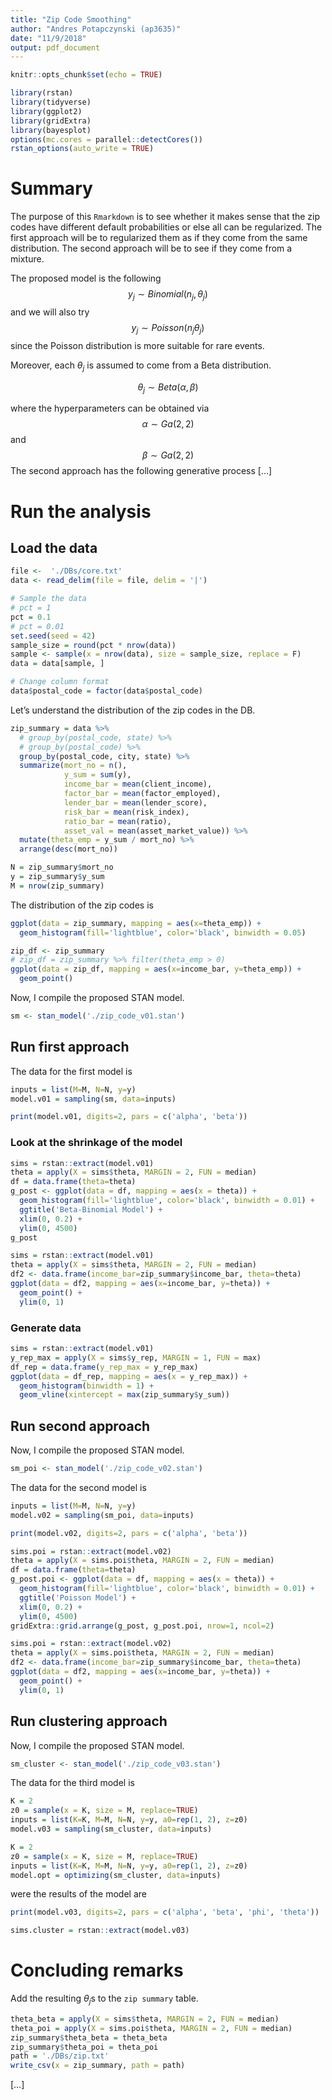 ```yaml
---
title: "Zip Code Smoothing"
author: "Andres Potapczynski (ap3635)"
date: "11/9/2018"
output: pdf_document
---
```


```r
knitr::opts_chunk$set(echo = TRUE)
```

```r
library(rstan)
library(tidyverse)
library(ggplot2)
library(gridExtra)
library(bayesplot)
options(mc.cores = parallel::detectCores())
rstan_options(auto_write = TRUE)
```

# Summary

The purpose of this `Rmarkdown` is to see whether it makes sense that the zip codes have different default probabilities or else all can be regularized. The first approach will be to regularized them as if they come from the same distribution. The second approach will be to see if they come from a mixture.

The proposed model is the following
$$
y_j \sim Binomial(n_j, \theta_j)
$$
and we will also try
$$
y_j \sim Poisson(n_j \theta_j)
$$
since the Poisson distribution is more suitable for rare events.

Moreover, each $\theta_j$ is assumed to come from a Beta distribution.

$$
\theta_j \sim Beta(\alpha, \beta)
$$

where the hyperparameters can be obtained via
$$
\alpha \sim Ga(2, 2)
$$
and 
$$
\beta \sim Ga(2, 2)
$$
The second approach has the following generative process [...]

# Run the analysis

## Load the data

```r
file <-  './DBs/core.txt'
data <- read_delim(file = file, delim = '|')

# Sample the data
# pct = 1
pct = 0.1
# pct = 0.01
set.seed(seed = 42)
sample_size = round(pct * nrow(data))
sample <- sample(x = nrow(data), size = sample_size, replace = F)
data = data[sample, ]

# Change column format
data$postal_code = factor(data$postal_code)
```

Let's understand the distribution of the zip codes in the DB.
```r
zip_summary = data %>% 
  # group_by(postal_code, state) %>% 
  # group_by(postal_code) %>% 
  group_by(postal_code, city, state) %>% 
  summarize(mort_no = n(), 
            y_sum = sum(y), 
            income_bar = mean(client_income), 
            factor_bar = mean(factor_employed),
            lender_bar = mean(lender_score),
            risk_bar = mean(risk_index),
            ratio_bar = mean(ratio),
            asset_val = mean(asset_market_value)) %>% 
  mutate(theta_emp = y_sum / mort_no) %>% 
  arrange(desc(mort_no))

N = zip_summary$mort_no
y = zip_summary$y_sum
M = nrow(zip_summary)
```

The distribution of the zip codes is

```r
ggplot(data = zip_summary, mapping = aes(x=theta_emp)) +
  geom_histogram(fill='lightblue', color='black', binwidth = 0.05)
```

```r
zip_df <- zip_summary
# zip_df = zip_summary %>% filter(theta_emp > 0)
ggplot(data = zip_df, mapping = aes(x=income_bar, y=theta_emp)) +
  geom_point()
```


Now, I compile the proposed STAN model.
```r
sm <- stan_model('./zip_code_v01.stan')
```

## Run first approach

The data for the first model is

```r
inputs = list(M=M, N=N, y=y)
model.v01 = sampling(sm, data=inputs)
```

```r
print(model.v01, digits=2, pars = c('alpha', 'beta'))
```

### Look at the shrinkage of the model

```r
sims = rstan::extract(model.v01)
theta = apply(X = sims$theta, MARGIN = 2, FUN = median)
df = data.frame(theta=theta)
g_post <- ggplot(data = df, mapping = aes(x = theta)) +
  geom_histogram(fill='lightblue', color='black', binwidth = 0.01) +
  ggtitle('Beta-Binomial Model') +
  xlim(0, 0.2) +
  ylim(0, 4500)
g_post
```

```r
sims = rstan::extract(model.v01)
theta = apply(X = sims$theta, MARGIN = 2, FUN = median)
df2 <- data.frame(income_bar=zip_summary$income_bar, theta=theta)
ggplot(data = df2, mapping = aes(x=income_bar, y=theta)) +
  geom_point() +
  ylim(0, 1)
```

### Generate data

```r
sims = rstan::extract(model.v01)
y_rep_max = apply(X = sims$y_rep, MARGIN = 1, FUN = max)
df_rep = data.frame(y_rep_max = y_rep_max)
ggplot(data = df_rep, mapping = aes(x = y_rep_max)) + 
  geom_histogram(binwidth = 1) +
  geom_vline(xintercept = max(zip_summary$y_sum))
```


## Run second approach

Now, I compile the proposed STAN model.
```r
sm_poi <- stan_model('./zip_code_v02.stan')
```

The data for the second model is

```r
inputs = list(M=M, N=N, y=y)
model.v02 = sampling(sm_poi, data=inputs)
```

```r
print(model.v02, digits=2, pars = c('alpha', 'beta'))
```

```r
sims.poi = rstan::extract(model.v02)
theta = apply(X = sims.poi$theta, MARGIN = 2, FUN = median)
df = data.frame(theta=theta)
g_post.poi <- ggplot(data = df, mapping = aes(x = theta)) +
  geom_histogram(fill='lightblue', color='black', binwidth = 0.01) + 
  ggtitle('Poisson Model') +
  xlim(0, 0.2) +
  ylim(0, 4500)
gridExtra::grid.arrange(g_post, g_post.poi, nrow=1, ncol=2)
```

```r
sims.poi = rstan::extract(model.v02)
theta = apply(X = sims.poi$theta, MARGIN = 2, FUN = median)
df2 <- data.frame(income_bar=zip_summary$income_bar, theta=theta)
ggplot(data = df2, mapping = aes(x=income_bar, y=theta)) +
  geom_point() +
  ylim(0, 1)
```

## Run clustering approach

Now, I compile the proposed STAN model.
```r
sm_cluster <- stan_model('./zip_code_v03.stan')
```

The data for the third model is

```r
K = 2
z0 = sample(x = K, size = M, replace=TRUE)
inputs = list(K=K, M=M, N=N, y=y, a0=rep(1, 2), z=z0)
model.v03 = sampling(sm_cluster, data=inputs)
```

```r
K = 2
z0 = sample(x = K, size = M, replace=TRUE)
inputs = list(K=K, M=M, N=N, y=y, a0=rep(1, 2), z=z0)
model.opt = optimizing(sm_cluster, data=inputs)
```

were the results of the model are

```r
print(model.v03, digits=2, pars = c('alpha', 'beta', 'phi', 'theta'))
```

```r
sims.cluster = rstan::extract(model.v03)
```


# Concluding remarks

Add the resulting $\theta_j$s to the `zip summary` table.

```r
theta_beta = apply(X = sims$theta, MARGIN = 2, FUN = median)
theta_poi = apply(X = sims.poi$theta, MARGIN = 2, FUN = median)
zip_summary$theta_beta = theta_beta
zip_summary$theta_poi = theta_poi
path = './DBs/zip.txt'
write_csv(x = zip_summary, path = path)
```


[...]